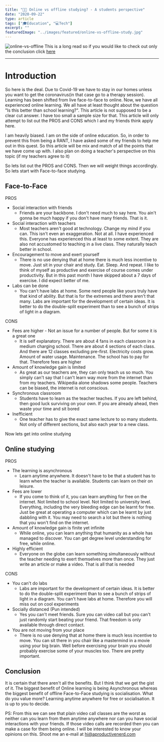 ```yaml
---
title: "👨‍🎓 Online vs offline studying? - A students perspective"
date: "2020-09-22"
type: article
tags: ["🎓Education", "💻Tech"]
excerpt: ""
featuredImage: "../images/featured/online-vs-offline-study.jpg"
---
```


![online-vs-offline](../images/featured/online-vs-offline-study.jpg)
This is a long read so if you would like to check out only the conclusion click <a href="#Conclusion">here</a>

<hr />

# Introduction

So here is the deal. Due to Covid-19 we have to stay in our homes unless you want to get the coronavirus(in that case go to a therapy session). Learning has been shifted from live face-to-face to online. Now, we have all experienced online learning. We all have at least thought about the question "Is this better than school learning?". This article is not supposed to be a clear cut answer. I have too small a sample size for that. This article will only attempt to list out the PROS and CONS which I and my friends think apply here.

I am heavily biased. I am on the side of online education. So, in order to prevent this from being a RANT, I have asked some of my friends to help me out in this quest. So this article will be mix and match of all the points that we have come up with. I also plan on doing a teacher's perspective on this topic (if my teachers agree to it)

So lets list out the PROS and CONS. Then we will weight things accordingly. So lets start with Face-to-face studying.

## Face-to-Face

PROS

- Social interaction with friends
  - Friends are your backbone. I don't need much to say here. You ain't gonna be much happy if you don't have many friends. That is it.
- Social interaction with teachers
  - Most teachers aren't good at technology. Change my mind if you can. This isn't even an exaggeration. Not at all. I have experienced this. Everyone has experienced this at least to some extent. They are also not accustomed to teaching in a live class. They naturally teach better in school.
- Encouragement to move and exert yourself
  - There is no use denying that at home there is much less incentive to move. Just sit in your chair and study. Eat. Sleep. And repeat. I like to think of myself as productive and exercise of course comes under productivity. But in this past month I have skipped about a 7 days of exercise. I did expect better of me.
- Labs can be done
  - You can't have labs at home. Some nerd people like yours truly have that kind of ability. But that is for the extremes and there aren't that many. Labs are important for the development of certain ideas. It is better to do the double-split experiment than to see a bunch of strips of light in a diagram.

CONS

- Fees are higher - Not an issue for a number of people. But for some it is a great one
  - It is self explanatory. There are about 4 fans in each classroom in a medium charging school. There are about 4 sections of each class. And there are 12 classes excluding pre-first. Electricity costs grow. Amount of water usage. Maintenance. The school has to pay for that. Therefore fees are higher
- Amount of knowledge gain is limited
  - As great as our teachers are, they can only teach us so much. You simply can't say that I can't learn way more from the internet than from my teachers. Wikipedia alone shadows some people. Teachers can be biased, the internet is not conscious.
- Synchronous classroom
  - Students have to learn as the teacher teaches. If you are left behind, then good luck surviving on your own. If you are already ahead, then waste your time and sit bored
- Inefficient
  - One teacher has to give the exact same lecture to so many students. Not only of different sections, but also each year to a new class.

Now lets get into online studying

## Online studying

PROS

- The learning is asynchronous
  - Learn anytime anywhere. It doesn't have to be that a student has to learn when the teacher is available. Students can learn on their on leisure.
- Fees are lower
  - If you come to think of it, you can learn anything for free on the internet. Not limited to school level. Not limited to university level. Everything, including the very bleeding edge can be learnt for free. Just be great at operating a computer which can be learnt by just dabbling with it. You may need to search a lot but there is nothing that you won't find on the internet.
- Amount of knowledge gain is finite yet infinite
  - While online, you can learn anything that humanity as a whole has managed to discover. You can get degree level understanding for free, while online.
- Highly efficient
  - Everyone on the globe can learn something simultaneously without the teacher needing to exert themselves more than once. They just write an article or make a video. That is all that is needed

CONS

- You can't do labs
  - Labs are important for the development of certain ideas. It is better to do the double-split experiment than to see a bunch of strips of light in a diagram. You can't have labs at home. Therefore you will miss out on cool experiments
- Socially distanced (Pun intended)
  - Yes you can't meet friends. Sure you can video call but you can't just randomly start beating your friend. That freedom is only available through direct contact.
- You are not moving from your place
  - There is no use denying that at home there is much less incentive to move. You can sit there in you chair like a mastermind in a movie using your big brain. Well before exercising your brain you should probably exercise some of your muscles too. There are pretty important.

<h2 id="Conclusion">Conclusion</h2>

It is certain that there aren't all the benefits. But I think that we get the gist of it. The biggest benefit of Online learning is being Asynchronous whereas the biggest benefit of offline Face-to-Face studying is socialisation. What do you value more? Learning anytime anywhere for free or socialisation. It is up to you to decide.

PS: From this we can see that plain video call classes are the worst as neither can you learn from them anytime anywhere nor can you have social interactions with your friends. If those video calls are recorded then you can make a case for them being online. I will be interested to know your opinions on this. Shoot me an e-mail at hi@aproductivenerd.com
